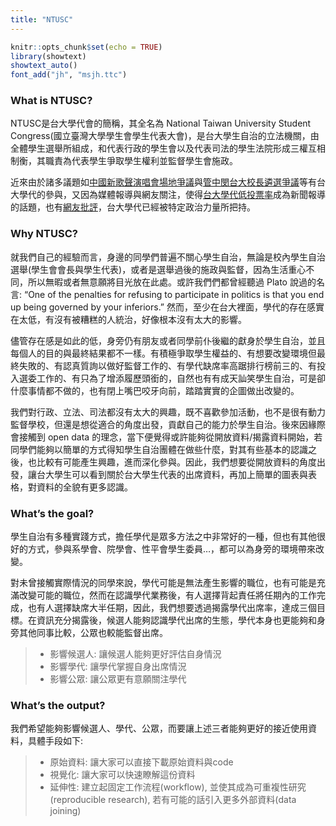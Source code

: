 ```yaml
---
title: "NTUSC"
---
```


```r
knitr::opts_chunk$set(echo = TRUE)
library(showtext)
showtext_auto()
font_add("jh", "msjh.ttc")
```

### **What is NTUSC?**

NTUSC是台大學代會的簡稱，其全名為 National Taiwan University Student Congress(國立臺灣大學學生會學生代表大會)，是台大學生自治的立法機關，由全體學生選舉所組成，和代表行政的學生會以及代表司法的學生法院形成三權互相制衡，其職責為代表學生爭取學生權利並監督學生會施政。

近來由於諸多議題如[中國新歌聲演唱會場地爭議](https://udn.com/news/story/6656/2732448)與[管中閔台大校長遴選爭議](https://www.upmedia.mg/news_info.php?SerialNo=40250)等有台大學代的參與，又因為媒體報導與網友關注，使得[台大學代低投票率](https://udn.com/news/story/11744/3136612)成為新聞報導的話題，也有[網友批評](https://udn.com/news/story/6656/3169818)，台大學代已經被特定政治力量所把持。


### **Why NTUSC?**

就我們自己的經驗而言，身邊的同學們普遍不關心學生自治，無論是校內學生自治選舉(學生會會長與學生代表)，或者是選舉過後的施政與監督，因為生活重心不同，所以無暇或者無意願將目光放在此處。或許我們們都曾經聽過 Plato 說過的名言: "One of the penalties for refusing to participate in politics is that you end up being governed by your inferiors." 然而，至少在台大裡面，學代的存在感實在太低，有沒有被糟糕的人統治，好像根本沒有太大的影響。

儘管存在感是如此的低，身旁仍有朋友或者同學前仆後繼的獻身於學生自治，並且每個人的目的與最終結果都不一樣。有積極爭取學生權益的、有想要改變環境但最終失敗的、有認真質詢以做好監督工作的、有學代缺席率高踞排行榜前三的、有投入選委工作的、有只為了增添履歷頭銜的，自然也有有成天訕笑學生自治，可是卻什麼事情都不做的，也有閉上嘴巴咬牙向前，踏踏實實的企圖做出改變的。

我們對行政、立法、司法都沒有太大的興趣，既不喜歡參加活動，也不是很有動力監督學校，但還是想從適合的角度出發，貢獻自己的能力於學生自治。後來因緣際會接觸到 open data 的理念，當下便覺得或許能夠從開放資料/揭露資料開始，若同學們能夠以簡單的方式得知學生自治團體在做些什麼，對其有些基本的認識之後，也比較有可能產生興趣，進而深化參與。因此，我們想要從開放資料的角度出發，讓台大學生可以看到關於台大學生代表的出席資料，再加上簡單的圖表與表格，對資料的全貌有更多認識。

### **What's the goal?**

學生自治有多種實踐方式，擔任學代是眾多方法之中非常好的一種，但也有其他很好的方式，參與系學會、院學會、性平會學生委員...，都可以為身旁的環境帶來改變。

對未曾接觸實際情況的同學來說，學代可能是無法產生影響的職位，也有可能是充滿改變可能的職位，然而在認識學代業務後，有人選擇背起責任將任期內的工作完成，也有人選擇缺席大半任期，因此，我們想要透過揭露學代出席率，達成三個目標。在資訊充分揭露後，候選人能夠認識學代出席的生態，學代本身也更能夠和身旁其他同事比較，公眾也較能監督出席。

> * 影響候選人: 讓候選人能夠更好評估自身情況
> * 影響學代: 讓學代掌握自身出席情況
> * 影響公眾: 讓公眾更有意願關注學代

### **What's the output?**

我們希望能夠影響候選人、學代、公眾，而要讓上述三者能夠更好的接近使用資料，具體手段如下:

> * 原始資料: 讓大家可以直接下載原始資料與code
> * 視覺化: 讓大家可以快速瞭解這份資料
> * 延伸性: 建立起固定工作流程(workflow), 並使其成為可重複性研究(reproducible research), 若有可能的話引入更多外部資料(data joining)